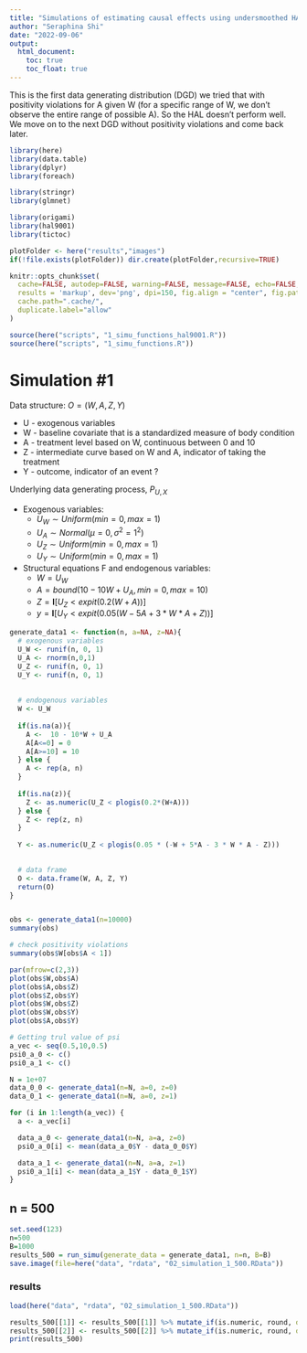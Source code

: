 ```yaml
---
title: "Simulations of estimating causal effects using undersmoothed HAL"
author: "Seraphina Shi"
date: "2022-09-06"
output:
  html_document:
    toc: true
    toc_float: true
---
```


This is the first data generating distribution (DGD) we tried that with positivity violations for A given W (for a specific range of W, we don't observe the entire range of possible A). So the HAL doesn't perform well. We move on to the next DGD without positivity violations and come back later. 

```r
library(here)
library(data.table)
library(dplyr)
library(foreach)

library(stringr)
library(glmnet)

library(origami)
library(hal9001)
library(tictoc)
```

```r
plotFolder <- here("results","images")
if(!file.exists(plotFolder)) dir.create(plotFolder,recursive=TRUE)

knitr::opts_chunk$set(
  cache=FALSE, autodep=FALSE, warning=FALSE, message=FALSE, echo=FALSE,
  results = 'markup', dev='png', dpi=150, fig.align = "center", fig.path=plotFolder,
  cache.path=".cache/",
  duplicate.label="allow"
)

source(here("scripts", "1_simu_functions_hal9001.R"))
source(here("scripts", "1_simu_functions.R"))
```

# Simulation #1
Data structure:  $O = (W, A, Z, Y)$ 

 * U - exogenous variables  
 * W - baseline covariate that is a standardized measure of body condition  
 * A - treatment level based on W, continuous between 0 and 10  
 * Z - intermediate curve based on W and A, indicator of taking the treatment  
 * Y - outcome, indicator of an event ?  
   
 Underlying data generating process, $P_{U,X}$
 
* Exogenous variables:  
  + $U_W \sim Uniform(min = 0, max = 1)$  
  + $U_A \sim Normal(\mu=0, \sigma^2 = 1^2)$  
  + $U_Z \sim Uniform(min = 0, max = 1)$  
  + $U_Y \sim Uniform(min = 0, max = 1)$  
  
* Structural equations F and endogenous variables:  
  + $W =  U_W$  
  + $A = bound(10 - 10W + U_A, min=0, max=10)$  
  + $Z = \mathbf{I}[U_Z < expit(0.2(W+A))]$
  + $y = \mathbf{I}[U_Y < expit(0.05(W-5A+3*W*A+Z))]$


```r
generate_data1 <- function(n, a=NA, z=NA){
  # exogenous variables
  U_W <- runif(n, 0, 1)
  U_A <- rnorm(n,0,1)
  U_Z <- runif(n, 0, 1)
  U_Y <- runif(n, 0, 1)
  
  
  # endogenous variables
  W <- U_W
  
  if(is.na(a)){
    A <-  10 - 10*W + U_A
    A[A<=0] = 0
    A[A>=10] = 10
  } else {
    A <- rep(a, n)
  }
  
  if(is.na(z)){
    Z <- as.numeric(U_Z < plogis(0.2*(W+A)))
  } else {
    Z <- rep(z, n)
  }
  
  Y <- as.numeric(U_Z < plogis(0.05 * (-W + 5*A - 3 * W * A - Z)))
  

  # data frame
  O <- data.frame(W, A, Z, Y)
  return(O)
}


obs <- generate_data1(n=10000)
summary(obs)

# check positivity violations
summary(obs$W[obs$A < 1])

par(mfrow=c(2,3))
plot(obs$W,obs$A)
plot(obs$A,obs$Z)
plot(obs$Z,obs$Y)
plot(obs$W,obs$Z)
plot(obs$W,obs$Y)
plot(obs$A,obs$Y)
```


```r
# Getting trul value of psi
a_vec <- seq(0.5,10,0.5)
psi0_a_0 <- c()
psi0_a_1 <- c()

N = 1e+07
data_0_0 <- generate_data1(n=N, a=0, z=0)
data_0_1 <- generate_data1(n=N, a=0, z=1)

for (i in 1:length(a_vec)) {
  a <- a_vec[i]

  data_a_0 <- generate_data1(n=N, a=a, z=0)
  psi0_a_0[i] <- mean(data_a_0$Y - data_0_0$Y)

  data_a_1 <- generate_data1(n=N, a=a, z=1)
  psi0_a_1[i] <- mean(data_a_1$Y - data_0_1$Y)
}
```

## n = 500
```r
set.seed(123)
n=500
B=1000
results_500 = run_simu(generate_data = generate_data1, n=n, B=B)
save.image(file=here("data", "rdata", "02_simulation_1_500.RData"))
```

### results
```r
load(here("data", "rdata", "02_simulation_1_500.RData"))

results_500[[1]] <- results_500[[1]] %>% mutate_if(is.numeric, round, digits=4)
results_500[[2]] <- results_500[[2]] %>% mutate_if(is.numeric, round, digits=4)
print(results_500)
```
